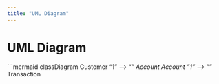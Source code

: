 ```yaml
---
title: "UML Diagram"
---
```


# UML Diagram

```mermaid
classDiagram
Customer "1" --> "*" Account
Account "1" --> "*" Transaction
